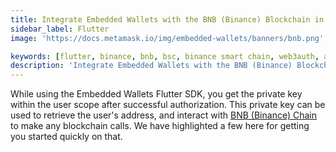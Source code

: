 ```yaml
---
title: Integrate Embedded Wallets with the BNB (Binance) Blockchain in Flutter
sidebar_label: Flutter
image: 'https://docs.metamask.io/img/embedded-wallets/banners/bnb.png'

keywords: [flutter, binance, bnb, bsc, binance smart chain, web3auth, authentication, blockchain]
description: 'Integrate Embedded Wallets with the BNB (Binance) Blockchain in Flutter | Embedded Wallets'
---
```



<SEO
  title="Integrate Embedded Wallets with the BNB (Binance) Blockchain in Flutter"
  description="Integrate Embedded Wallets with the BNB (Binance) Blockchain in Flutter | Embedded Wallets"
  image="https://docs.metamask.io/img/embedded-wallets/banners/bnb.png"
  slug="/embedded-wallets/connect-blockchain/evm/bnb/flutter"
/>

While using the Embedded Wallets Flutter SDK, you get the private key within the user scope after successful authorization. This private key can be used to retrieve the user's address, and interact with [BNB (Binance) Chain](https://www.bnbchain.org/) to make any blockchain calls. We have highlighted a few here for getting you started quickly on that.

<EVMInteraction />
